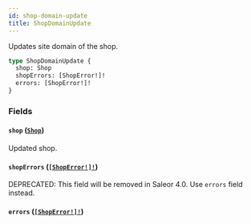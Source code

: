 ```yaml
---
id: shop-domain-update
title: ShopDomainUpdate
---
```


Updates site domain of the shop.

```graphql
type ShopDomainUpdate {
  shop: Shop
  shopErrors: [ShopError!]!
  errors: [ShopError!]!
}
```

### Fields

#### `shop` ([`Shop`](/developer/api-reference/objects/shop))

Updated shop.

#### `shopErrors` ([`[ShopError!]!`](/developer/api-reference/objects/shop-error))

<span class="badge badge--warning">DEPRECATED: This field will be removed in Saleor 4.0. Use `errors` field instead.</span>

#### `errors` ([`[ShopError!]!`](/developer/api-reference/objects/shop-error))
